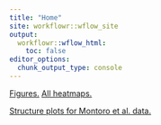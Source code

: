 ```yaml
---
title: "Home"
site: workflowr::wflow_site
output:
  workflowr::wflow_html:
    toc: false
editor_options:
  chunk_output_type: console
---
```


[Figures.](viz.html)
[All heatmaps.](viz_all.html)

[Structure plots for Montoro et al. data.](montoro_structure.html)
